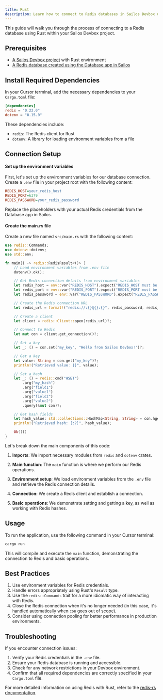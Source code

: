 ```yaml
---
title: Rust
description: Learn how to connect to Redis databases in Sailos Devbox using Rust
---
```


This guide will walk you through the process of connecting to a Redis database using Rust within your Sailos Devbox project.

## Prerequisites

- [A Sailos Devbox project](/docs/guides/fundamentals/create-a-project) with Rust environment
- [A Redis database created using the Database app in Sailos](./)

## Install Required Dependencies

In your Cursor terminal, add the necessary dependencies to your `Cargo.toml` file:

```toml
[dependencies]
redis = "0.22.0"
dotenv = "0.15.0"
```

These dependencies include:
- `redis`: The Redis client for Rust
- `dotenv`: A library for loading environment variables from a file

## Connection Setup

<div className='steps [&_h4]:step'>

#### Set up the environment variables

First, let's set up the environment variables for our database connection. Create a `.env` file in your project root with the following content:

```ini title=".env"
REDIS_HOST=your_redis_host
REDIS_PORT=6379
REDIS_PASSWORD=your_redis_password
```

Replace the placeholders with your actual Redis credentials from the Database app in Sailos.

#### Create the main.rs file

Create a new file named `src/main.rs` with the following content:

```rust title="src/main.rs"
use redis::Commands;
use dotenv::dotenv;
use std::env;

fn main() -> redis::RedisResult<()> {
    // Load environment variables from .env file
    dotenv().ok();

    // Get Redis connection details from environment variables
    let redis_host = env::var("REDIS_HOST").expect("REDIS_HOST must be set");
    let redis_port = env::var("REDIS_PORT").expect("REDIS_PORT must be set");
    let redis_password = env::var("REDIS_PASSWORD").expect("REDIS_PASSWORD must be set");

    // Create the Redis connection URL
    let redis_url = format!("redis://:{}@{}:{}", redis_password, redis_host, redis_port);

    // Create a client
    let client = redis::Client::open(redis_url)?;

    // Connect to Redis
    let mut con = client.get_connection()?;

    // Set a key
    let _: () = con.set("my_key", "Hello from Sailos Devbox!")?;

    // Get a key
    let value: String = con.get("my_key")?;
    println!("Retrieved value: {}", value);

    // Set a hash
    let _: () = redis::cmd("HSET")
        .arg("my_hash")
        .arg("field1")
        .arg("value1")
        .arg("field2")
        .arg("value2")
        .query(&mut con)?;

    // Get hash fields
    let hash_value: std::collections::HashMap<String, String> = con.hgetall("my_hash")?;
    println!("Retrieved hash: {:?}", hash_value);

    Ok(())
}
```

Let's break down the main components of this code:

1. **Imports**: We import necessary modules from `redis` and `dotenv` crates.

2. **Main function**: The `main` function is where we perform our Redis operations.

3. **Environment setup**: We load environment variables from the `.env` file and retrieve the Redis connection details.

4. **Connection**: We create a Redis client and establish a connection.

5. **Basic operations**: We demonstrate setting and getting a key, as well as working with Redis hashes.

</div>

## Usage

To run the application, use the following command in your Cursor terminal:

```bash
cargo run
```

This will compile and execute the `main` function, demonstrating the connection to Redis and basic operations.

## Best Practices

1. Use environment variables for Redis credentials.
2. Handle errors appropriately using Rust's `Result` type.
3. Use the `redis::Commands` trait for a more idiomatic way of interacting with Redis.
4. Close the Redis connection when it's no longer needed (in this case, it's handled automatically when `con` goes out of scope).
5. Consider using connection pooling for better performance in production environments.

## Troubleshooting

If you encounter connection issues:

1. Verify your Redis credentials in the `.env` file.
2. Ensure your Redis database is running and accessible.
3. Check for any network restrictions in your Devbox environment.
4. Confirm that all required dependencies are correctly specified in your `Cargo.toml` file.

For more detailed information on using Redis with Rust, refer to the [redis-rs documentation](https://docs.rs/redis/latest/redis/).